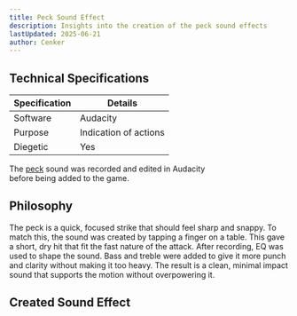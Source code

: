 ```yaml
---
title: Peck Sound Effect  
description: Insights into the creation of the peck sound effects  
lastUpdated: 2025-06-21
author: Cenker  
---
```



## Technical Specifications

| Specification | Details               |
| ------------- | --------------------- |
| Software      | Audacity              |
| Purpose       | Indication of actions |
| Diegetic      | Yes                   |

The [peck](/fowl-play/gameplay/combat/melee-combat/weapons/peck) sound was recorded and edited in Audacity  
before being added to the game.

## Philosophy

The peck is a quick, focused strike that should feel sharp and snappy. To match this, the sound was created by tapping a finger on a table. This gave a short, dry hit that fit the fast nature of the attack. After recording, EQ was used to shape the sound. Bass and treble were added to give it more punch and clarity without making it too heavy. The result is a clean, minimal impact sound that supports the motion without overpowering it.

## Created Sound Effect

<AudioPlayer  
  src="/sfx/peck/peck.ogg"  
  description="Made by tapping a table with a finger and adjusting EQ to add bass and treble for a sharper and punchier feel."  
  title="Peck Tap"  
/>
